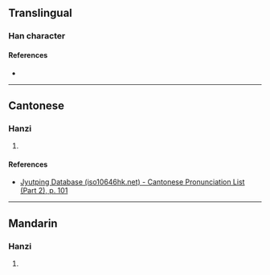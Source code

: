 {{character info/new}}
==Translingual==

===Han character===
{{Han char|rn=46|rad=山|as=17|sn=20|four=|canj=UBCV|ids=⿰山嬰}}

====References====
* {{Han ref|kx=0322.270|dkj=08621|dj=0622.390|hdz=10806.130|uh=5DCA|ud=24010}}

----

==Cantonese==

===Hanzi===
{{yue-hanzi|jyut=[[jing2]]|y=ying2}}

# {{rfdef|yue|sort=山17}}

====References====
* [http://www.iso10646hk.net/jp/document/download.jsp Jyutping Database (iso10646hk.net) - Cantonese Pronunciation List (Part 2), p. 101]

----

==Mandarin==

===Hanzi===
{{cmn-hanzi|pin=[[yǐng]] ([[ying3]])|wg=ying<sup>3</sup>}}

# {{rfdef|cmn|sort=山17}}